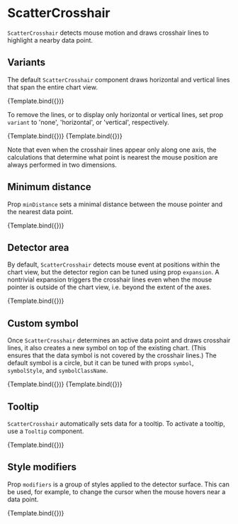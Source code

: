 
# ScatterCrosshair

<Meta title="Addons/XY/Scatter/ScatterCrosshair" />

`ScatterCrosshair` detects mouse motion and draws crosshair lines to highlight a nearby data point.

<ArgsTable of={ScatterCrosshair} />

## Variants

The default `ScatterCrosshair` component draws horizontal and vertical lines that span the entire chart view.

<Canvas>
    <Story
        name="default"
        args={{
            style: { stroke: '#444', strokeWidth: 1, strokeDasharray: 6 },
        }}
        component={ScatterCrosshair}
        decorators={[ChartForRegressionDecorator]}
    >
        {Template.bind({})}
    </Story>
</Canvas>

To remove the lines, or to display only horizontal or vertical lines,
set prop `variant` to 'none', 'horizontal', or 'vertical', respectively.

<Canvas>
    <Story
        name="horizontal"
        args={{
            variant: 'horizontal',
            style: { stroke: '#444', strokeWidth: 1, strokeDasharray: 6 },
        }}
        component={ScatterCrosshair}
        decorators={[ChartForRegressionDecorator]}
    >
        {Template.bind({})}
    </Story>
    <Story
        name="vertical"
        args={{
            variant: 'vertical',
            style: { stroke: '#444', strokeWidth: 1, strokeDasharray: 6 },
        }}
        component={ScatterCrosshair}
        decorators={[ChartForRegressionDecorator]}
    >
        {Template.bind({})}
    </Story>
</Canvas>

Note that even when the crosshair lines appear only along one axis, the calculations that determine
what point is nearest the mouse position are always performed in two dimensions.

## Minimum distance

Prop `minDistance` sets a minimal distance between the mouse pointer and the nearest data point.

<Canvas>
    <Story
        name="minimum distance"
        args={{
            minDistance: 20,
            style: { stroke: '#444', strokeWidth: 1, strokeDasharray: 6 },
        }}
        component={ScatterCrosshair}
        decorators={[ChartForRegressionDecorator]}
    >
        {Template.bind({})}
    </Story>
</Canvas>

## Detector area

By default, `ScatterCrosshair` detects mouse event at positions within the chart view, but the detector region
can be tuned using prop `expansion`.
A nontrivial expansion triggers the crosshair lines even when the mouse pointer is outside of the chart view,
i.e. beyond the extent of the axes.

<Canvas>
    <Story
        name="expansion"
        args={{
            expansion: [40, 40, 40, 40],
            style: { stroke: '#444', strokeWidth: 1, strokeDasharray: 6 },
        }}
        component={ScatterCrosshair}
        decorators={[ChartForRegressionDecorator]}
    >
        {Template.bind({})}
    </Story>
</Canvas>

## Custom symbol

Once `ScatterCrosshair` determines an active data point and draws crosshair lines, it also creates a new symbol
on top of the existing chart.
(This ensures that the data symbol is not covered by the crosshair lines.)
The default symbol is a circle, but it can be tuned with props `symbol`, `symbolStyle`, and `symbolClassName`.

<Canvas>
    <Story
        name="custom symbol"
        args={{
            style: { stroke: '#444', strokeWidth: 1, strokeDasharray: 6 },
            symbol: Square,
            symbolStyle: { strokeWidth: 1, stroke: '#222222' },
        }}
        component={ScatterCrosshair}
        decorators={[ChartForRegressionDecorator]}
    >
        {Template.bind({})}
    </Story>
    <Story
        name="custom symbol 2"
        args={{
            style: { stroke: '#444', strokeWidth: 1, strokeDasharray: 6 },
            symbol: DoubleSquare,
            symbolStyle: { strokeWidth: 1, stroke: '#222222' },
        }}
        component={ScatterCrosshair}
        decorators={[ChartForRegressionDecorator]}
    >
        {Template.bind({})}
    </Story>
</Canvas>

## Tooltip

`ScatterCrosshair` automatically sets data for a tooltip.
To activate a tooltip, use a `Tooltip` component.

<Canvas>
    <Story name="tooltip" component={ScatterCrosshair} decorators={[ChartWithTooltipDecorator]}>
        {Template.bind({})}
    </Story>
</Canvas>

## Style modifiers

Prop `modifiers` is a group of styles applied to the detector surface. This can be used, for example,
to change the cursor when the mouse hovers near a data point.

<Canvas>
    <Story
        name="cursor "
        args={{
            minDistance: 20,
            modifiers: {
                onMouseEnter: { cursor: 'pointer' },
                onMouseLeave: {},
            },
        }}
        component={ScatterCrosshair}
        decorators={[ChartForRegressionDecorator]}
    >
        {Template.bind({})}
    </Story>
</Canvas>
